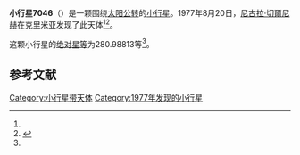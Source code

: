 {{Infobox planet
| bgcolour = #FFFFC0
| name = 7046 Reshetnev
| symbol = 
| image = 
| caption = 
| discovery = yes
| discovery_ref = 
| discoverer = [[尼古拉·切爾尼赫|尼古拉·切爾尼赫]]
| discovery_site = [[克里米亚|克里米亚]] 
| discovered = 1977年8月20日
| designations = yes
| mp_name = 
| named_after = 
| alt_names = 1977 QG2/ 1993 SC1
| mp_category = [[主带小行星|主带小行星]]
| orbit_ref = <ref name="a">[http://ssd.jpl.nasa.gov/sbdb.cgi?sstr=7046 7046 Reshetnev] {{Wayback|url=http://ssd.jpl.nasa.gov/sbdb.cgi?sstr=7046 |date=20201124022933 }}，小行星數據庫瀏覽器（JPL Small-Body Database Browser）－[[美国国家航空航天局|美国国家航空航天局]]喷气推进实验室</ref>
| epoch = 2456400.5 (2013年4月18日更新)
| aphelion = {{convert|3.2990766|AU|km|3|abbr=on|lk=out}}
| perihelion = {{convert|2.7475144|AU|km|3|abbr=on}}
| semimajor = {{convert|3.0232955|AU|km|3|abbr=on}}
| eccentricity = 0.0912187
| period = 1920.079978 [[日|日]]<br />5.26[[儒略年|儒略年]]
| avg_speed = 
| inclination = 10.13011
| asc_node = 11.19453
| mean_anomaly = 
| arg_peri = 280.98813
| satellites = 
| physical_characteristics = yes
| dimensions = 
| mass = 
| density = 
| surface_grav = 
| escape_velocity = 
| sidereal_day = 
| axial_tilt = 
| pole_ecliptic_lat = 
| pole_ecliptic_lon = 
| albedo = 
| temperatures= 
| temp_name1 = 
| mean_temp_1 = 
| max_temp_1 = 
| temp_name2 = 
| max_temp_2 = 
| spectral_type = 
| abs_magnitude = 280.98813
}}

'''小行星7046'''（{{lang-en|7046 Reshetnev}}）是一颗围绕[[太阳|太阳]][[公转|公转]]的[[小行星|小行星]]。1977年8月20日，[[尼古拉·切爾尼赫|尼古拉·切爾尼赫]]在克里米亚发现了此天体<ref name="a" /><ref>{{cite news|title=小行星列表|url=http://cfa-www.harvard.edu/iau/lists/NumberedMPs.txt|accessdate=2013-07-08|newspaper=哈佛大学|archive-date=2008-05-17|archive-url=https://web.archive.org/web/20080517010638/http://cfa-www.harvard.edu/iau/lists/NumberedMPs.txt|dead-url=no}}</ref>。

这颗小行星的[[绝对星等|绝对星等]]为280.98813等<ref name="a" />。

==参考文献==
{{reflist}}
{{Minor Planet Number|[[小行星7045|小行星7045]]|[[小行星7047|小行星7047]]}}

{{小天体}}

[[Category:小行星带天体|Category:小行星带天体]]
[[Category:1977年发现的小行星|Category:1977年发现的小行星]]

{{asteroid-stub}}